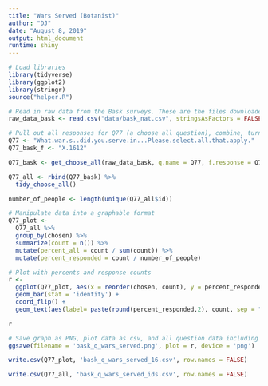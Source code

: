 ```yaml
---
title: "Wars Served (Botanist)"
author: "DJ"
date: "August 8, 2019"
output: html_document
runtime: shiny
---
```


```r
# Load libraries
library(tidyverse)
library(ggplot2)
library(stringr)
source("helper.R")
```

```r
# Read in raw data from the Bask surveys. These are the files downloaded from survey monkey saved as a .csv
raw_data_bask <- read.csv("data/bask_nat.csv", stringsAsFactors = FALSE)
```

```r
# Pull out all responses for Q77 (a choose all question), combine, turn into a tidy data format for further processing then determine 'question n'
Q77 <- "What.war.s..did.you.serve.in...Please.select.all.that.apply."
Q77_bask_f <- "X.1612"

Q77_bask <- get_choose_all(raw_data_bask, q.name = Q77, f.response = Q77_bask_f)

Q77_all <- rbind(Q77_bask) %>%
  tidy_choose_all()

number_of_people <- length(unique(Q77_all$id))
```

```r
# Manipulate data into a graphable format
Q77_plot <-
  Q77_all %>%
  group_by(chosen) %>%
  summarize(count = n()) %>%
  mutate(percent_all = count / sum(count)) %>%
  mutate(percent_responded = count / number_of_people)
```

```r
# Plot with percents and response counts
r <- 
  ggplot(Q77_plot, aes(x = reorder(chosen, count), y = percent_responded)) +
  geom_bar(stat = 'identity') +
  coord_flip() +
  geom_text(aes(label= paste(round(percent_responded,2), count, sep = "***")))

r
```

```r
# Save graph as PNG, plot data as csv, and all question data including response IDs as csv (save question n and N at end of plot file as "_x.x")
ggsave(filename = 'bask_q_wars_served.png', plot = r, device = 'png')

write.csv(Q77_plot, 'bask_q_wars_served_16.csv', row.names = FALSE)

write.csv(Q77_all, 'bask_q_wars_served_ids.csv', row.names = FALSE)
```
